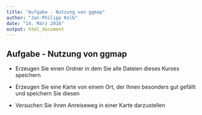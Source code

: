 ```yaml
---
title: "Aufgabe - Nutzung von ggmap"
author: "Jan-Philipp Kolb"
date: "14. März 2016"
output: html_document
---
```


## Aufgabe - Nutzung von ggmap

- Erzeugen Sie einen Ordner in dem Sie alle Dateien dieses Kurses speichern

- Erzeugen Sie eine Karte von einem Ort, der Ihnen besonders gut gefällt und speichern Sie diesen

- Versuchen Sie ihren Anreiseweg in einer Karte darzustellen
